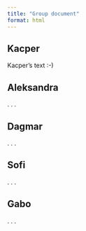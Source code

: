 ```yaml
---
title: "Group document"
format: html
---
```


## Kacper

Kacper's text :-)

## Aleksandra

. . .

## Dagmar

. . .

## Sofi

. . .

## Gabo

. . .
